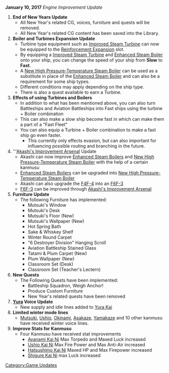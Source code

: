 '''January 10, 2017''' ''Engine Improvement Update''

#'''End of New Years Update'''
#*All New Year's related CG, voices, furniture and quests will be removed.
#*All New Year's related CG content has been saved into the Library.
#'''Boiler and Turbines Expansion Update'''
#*Turbine type equipment such as [[Improved Steam Turbine]] can now be equipped to the [[Reinforcement Expansion]] slot.
#*By equipping a [[Improved Steam Turbine]] and [[Enhanced Steam Boiler]] onto your ship, you can change the speed of your ship from '''Slow''' to '''Fast'''.
#*A [[New High Pressure-Temperature Steam Boiler]] can be used as a substitute in place of the [[Enhanced Steam Boiler]] and can also be a requirement for some ship types. 
#*Different conditions may apply depending on the ship type.
#*There is also a quest available to earn a Turbine. 
#'''Effects of using Turbines and Boilers'''
#*In addition to what has been mentioned above, you can also turn Battleships and Aviation Battleships into Fast ships using the turbine + Boiler combination
#*This can also make a slow ship become fast in which can make them a part of a "Fast Fleet"
#* You can also equip a Turbine + Boiler combination to make a fast ship go even faster.
#**This currently only effects evasion, but can also important for influencing possible routing and branching in the future.
#'''[[Akashi's Improvement Arsenal]] Update
#* Akashi can now improve [[Enhanced Steam Boiler]]s and [[New High Pressure-Temperature Steam Boiler]] with the help of a certain kanmusu
#* [[Enhanced Steam Boiler]]s can be upgraded into [[New High Pressure-Temperature Steam Boiler]]
#* Akashi can also upgrade the [[F4F-4]] into an [[F6F-3]]
#* [[F6F-3]] can be improved through [[Akashi's Improvement Arsenal]]
#'''Furniture Update'''
#* The following Furniture has implemented:
#**Mutsuki's Window
#**Mutsuki's Desk
#**Mutsuki's Floor (New)
#**Mutsuki's Wallpaper (New)
#**Hot Spring Bath
#**Sake & Whiskey Shelf
#**Winter Round Carpet
#**"6 Destroyer Division" Hanging Scroll
#**Aviation Battleship Stained Glass
#**Tatami & Plum Carpet (New)
#**Plum Wallpaper (New)
#**Classroom Set (Desk)
#**Classroom Set (Teacher's Lectern)
#'''New Quests'''
#* The Following Quests have been implemented:
#** Battleship Squadron, Weigh Anchor! 
#** Produce Custom Furniture
#** New Year's related quests have been removed
# '''[[Yura]] Voice Update'''
#*New supply and idle lines added to [[Yura|Yura Kai]]
#'''Limited winter mode lines'''
#* [[Mutsuki]], [[Ushio]], [[Okinami]], [[Asakaze]], [[Yamakaze]] and 10 other kanmusu have received winter voice lines.
#'''Improve Stats for Kanmusu'''
#*Four Kanmusu have received stat improvements
#**[[Ayanami|Ayanami Kai Ni]] Max Torpedo and Maxed Luck increased
#**[[Ushio|Ushio Kai Ni]] Max Fire Power and Max Anti-Air increased
#**[[Hatsushimo|Hatsushimo Kai Ni]] Maxed HP and Max Firepower increased
#**[[Shigure|Shigure Kai Ni]] max Luck increased
[[Category:Game Updates]]